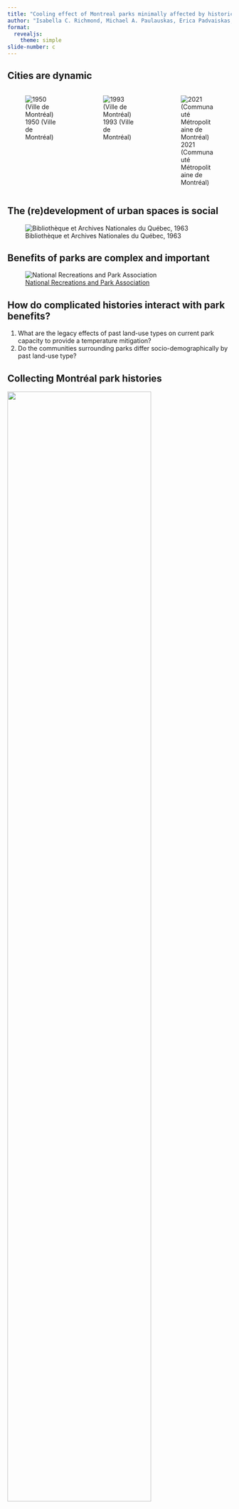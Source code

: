 ```yaml
---
title: "Cooling effect of Montreal parks minimally affected by historical legacies"
author: "Isabella C. Richmond, Michael A. Paulauskas, Erica Padvaiskas, Laura Carolina Gonzalez Sinisterra, Kayleigh Hutt-Taylor, Alec L. Robitaille, Carly D. Ziter"
format: 
  revealjs:
    theme: simple
slide-number: c
---
```


## Cities are dynamic

::: {layout="[[-1], [1], [-1]]"}
::: columns
::: {.column width="33%"}
![1950 (Ville de Montréal)](presentation_imgs/1950_annotated.png){fig-align="left"}
:::

::: {.column width="33%"}
![1993 (Ville de Montréal)](presentation_imgs/1993_annotated.png){fig-align="center"}
:::

::: {.column width="33%"}
![2021 (Communauté Métropolitaine de Montréal)](presentation_imgs/2021_annotated.png){fig-align="right"}
:::
:::
:::

## The (re)development of urban spaces is social

![Bibliothèque et Archives Nationales du Québec, 1963](presentation_imgs/metropolitan.jpg)

## Benefits of parks are complex **and** important

![[National Recreations and Park Association](https://www.nrpa.org/contentassets/0e196db99af544bbba4f63f480c1316b/gupc-resource-guide.pdf)](presentation_imgs/parkbenefits.png)

## How do complicated histories interact with park benefits?

::: incremental
1.  What are the legacy effects of past land-use types on current park capacity to provide a temperature mitigation?
2.  Do the communities surrounding parks differ socio-demographically by past land-use type?
:::

## Collecting Montréal park histories

::: r-stack
![](presentation_imgs/Parc-Angrignon-1947-mosaic.jpeg){.fragment width="80%" fig-align="center"}

![](presentation_imgs/Parc-Angrignon-2019.jpg){.fragment width="50%" fig-align="center"}
:::

## Collecting park forest structure and temperatures

![](presentation_imgs/figure_2.png){fig-align="center"}

## Cooling effect is similar across park types

![](presentation_imgs/plu_temp_total.png){fig-align="center"}

## Forests are similar across park types

![](presentation_imgs/plu_tree_direct.png){fig-align="center"}

## The Luxury Effect around our parks

```r
#| echo: false
#| eval: true
#| message: false
#| warning: false

library(sf)
library(dplyr)
library(ggplot2)
library(ggmap)

parks <- read_sf('full_study_parks.gpkg')

parks <- parks %>% 
  filter(Name == "Frédéric-Back") %>% 
  st_transform(., 3347)

buffer <- st_buffer(parks, 1000) %>% 
  st_transform(., 4326) 


# API: AIzaSyDlRF5BYeskCH7qWtq13WUV5ifG9Q1kT1c
register_google(key = "AIzaSyDlRF5BYeskCH7qWtq13WUV5ifG9Q1kT1c")
satcol <- qmap(location = "Frederic-Back Park, Montreal, Quebec", zoom = 13, maptype = "satellite", source = "google") + 
  geom_sf(data = buffer, fill = NA, colour = "red", linewidth = 1, inherit.aes = F) 

print(satcol) 

```

## 

::: incremental
::: columns
::: {.column .center}
**For all parks :**

-   [⬆]{style="color:#CFA35E;"} level of education
-   [⬇]{style="color:#45A291;"} visible minorities
:::
:::

::: columns
::: {.column width="50%"}
Forested 🌲 et agricultural 🌾

-   [⬆]{style="color:#CFA35E;"} median salary
-   [⬆]{style="color:#CFA35E;"} detached homes
:::

::: {.column width="50%"}
Industrial 🏭

-   [⬇]{style="color:#45A291;"} median salary
-   [⬇]{style="color:#45A291;"} detached homes
:::
:::
:::

## Let's put parks everywhere! (with thought and community-led policy)

::: columns
::: {.column width="50%"}
-   Park cooling happens everywhere

-   Luxury effect dominates close to parks

-   Parks in industrial areas have the potential to increase equity, *if done correctly*
:::

::: {.column width="50%"}
![](presentation_imgs/gent2.png){fig-align="right"}

![](presentation_imgs/gent1.png){fig-align="right"}
:::
:::

## Thank you!

::: columns
::: {.column width="60%"}
![](presentation_imgs/ZULE_logo_green_name.png)

![](presentation_imgs/LabPhoto2022.jpg){width="70%" fig-align="center"}
:::

::: {.column width="40%"}
::: {layout="[[-1], [1], [-1]]"}
-   Our wonderful field assistants

-   Ville de Montréal, Baie d'Urfé, Beaconsfield

-   The parks, the trees, the parking lots
:::
:::
:::

## Questions?

![](presentation_imgs/bigtree.jpg){fig-align="center"}



## How forest structure influences cooling 

![](presentation_imgs/tree_temp_direct.png){fig-align="center"}


## How forest structure influences cooling 

![](presentation_imgs/tree_temp_direct_jitter.png){fig-align="center"}

## The effect of management  

![](presentation_imgs/densitysize.png){fig-align="center"}
